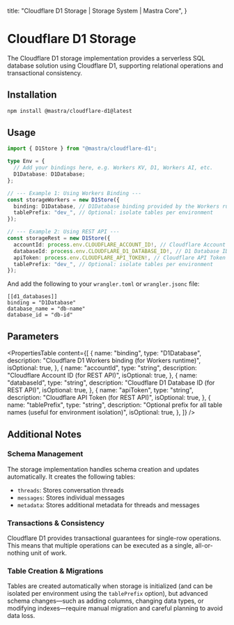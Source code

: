  title: "Cloudflare D1 Storage | Storage System | Mastra Core",
}

# Cloudflare D1 Storage

The Cloudflare D1 storage implementation provides a serverless SQL database solution using Cloudflare D1, supporting relational operations and transactional consistency.

## Installation

```bash
npm install @mastra/cloudflare-d1@latest
```

## Usage

```typescript copy showLineNumbers
import { D1Store } from "@mastra/cloudflare-d1";

type Env = {
  // Add your bindings here, e.g. Workers KV, D1, Workers AI, etc.
  D1Database: D1Database;
};

// --- Example 1: Using Workers Binding ---
const storageWorkers = new D1Store({
  binding: D1Database, // D1Database binding provided by the Workers runtime
  tablePrefix: "dev_", // Optional: isolate tables per environment
});

// --- Example 2: Using REST API ---
const storageRest = new D1Store({
  accountId: process.env.CLOUDFLARE_ACCOUNT_ID!, // Cloudflare Account ID
  databaseId: process.env.CLOUDFLARE_D1_DATABASE_ID!, // D1 Database ID
  apiToken: process.env.CLOUDFLARE_API_TOKEN!, // Cloudflare API Token
  tablePrefix: "dev_", // Optional: isolate tables per environment
});
```

And add the following to your `wrangler.toml` or `wrangler.jsonc` file:

```
[[d1_databases]]
binding = "D1Database"
database_name = "db-name"
database_id = "db-id"
```

## Parameters

<PropertiesTable
  content={[
    {
      name: "binding",
      type: "D1Database",
      description: "Cloudflare D1 Workers binding (for Workers runtime)",
      isOptional: true,
    },
    {
      name: "accountId",
      type: "string",
      description: "Cloudflare Account ID (for REST API)",
      isOptional: true,
    },
    {
      name: "databaseId",
      type: "string",
      description: "Cloudflare D1 Database ID (for REST API)",
      isOptional: true,
    },
    {
      name: "apiToken",
      type: "string",
      description: "Cloudflare API Token (for REST API)",
      isOptional: true,
    },
    {
      name: "tablePrefix",
      type: "string",
      description:
        "Optional prefix for all table names (useful for environment isolation)",
      isOptional: true,
    },
  ]}
/>

## Additional Notes

### Schema Management

The storage implementation handles schema creation and updates automatically. It creates the following tables:

- `threads`: Stores conversation threads
- `messages`: Stores individual messages
- `metadata`: Stores additional metadata for threads and messages

### Transactions & Consistency

Cloudflare D1 provides transactional guarantees for single-row operations. This means that multiple operations can be executed as a single, all-or-nothing unit of work.

### Table Creation & Migrations

Tables are created automatically when storage is initialized (and can be isolated per environment using the `tablePrefix` option), but advanced schema changes—such as adding columns, changing data types, or modifying indexes—require manual migration and careful planning to avoid data loss.